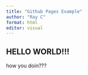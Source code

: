```yaml
---
title: "Github Pages Example"
author: "Ray C"
format: html
editor: visual
---
```


## HELLO WORLD!!!

how you doin???
